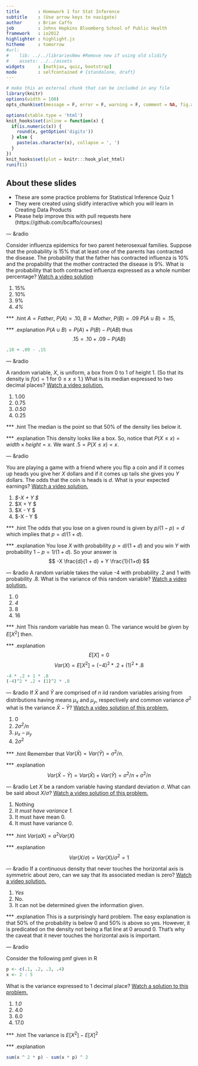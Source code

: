 ```yaml
---
title       : Homework 1 for Stat Inference
subtitle    : (Use arrow keys to navigate)
author      : Brian Caffo
job         : Johns Hopkins Bloomberg School of Public Health
framework   : io2012
highlighter : highlight.js  
hitheme     : tomorrow
#url:
#    lib: ../../librariesNew #Remove new if using old slidify
#    assets: ../../assets
widgets     : [mathjax, quiz, bootstrap]
mode        : selfcontained # {standalone, draft}
---
```

```r
# make this an external chunk that can be included in any file
library(knitr)
options(width = 100)
opts_chunk$set(message = F, error = F, warning = F, comment = NA, fig.align = 'center', dpi = 100, tidy = F, cache.path = '.cache/', fig.path = 'fig/')

options(xtable.type = 'html')
knit_hooks$set(inline = function(x) {
  if(is.numeric(x)) {
    round(x, getOption('digits'))
  } else {
    paste(as.character(x), collapse = ', ')
  }
})
knit_hooks$set(plot = knitr:::hook_plot_html)
runif(1)
```

## About these slides
- These are some practice problems for Statistical Inference Quiz 1
- They were created using slidify interactive which you will learn in
Creating Data Products
- Please help improve this with pull requests here
(https://github.com/bcaffo/courses)


--- &radio

Consider influenza epidemics for two parent heterosexual families. Suppose that the probability is 15% that at least one of the parents has contracted the disease. The probability that the father has contracted influenza is 10% and the propability that the mother contracted the disease is 9%. What is the probability that both contracted influenza expressed as a whole number percentage?
[Watch a video solution](https://www.youtube.com/watch?v=CvnmoCuIN08&index=1&list=PLpl-gQkQivXhHOcVeU3bSJg78zaDYbP9L)

1. 15%
2. 10%
3. 9%
4. _4%_

*** .hint
$A = Father$, $P(A) = .10$, $B = Mother$, $P(B) = .09$
$P(A\cup B) = .15$,

*** .explanation
$P(A\cup B) = P(A) + P(B) - P(AB)$ thus
$$.15 = .10 + .09 - P(AB)$$
```r
.10 + .09 - .15
```

---  &radio

A random variable, $X$, is uniform, a box from $0$ to $1$ of height $1$. (So that its density is $f(x) = 1$ for $0\leq x \leq 1$.) What is its median expressed to two decimal places?
[Watch a video solution.](https://www.youtube.com/watch?v=UXcarD-1xAM&index=2&list=PLpl-gQkQivXhHOcVeU3bSJg78zaDYbP9L)</p>

1. 1.00
2. 0.75
3. _0.50_
4. 0.25

*** .hint
The median is the point so that 50% of the density lies below it.

*** .explanation
This density looks like a box. So, notice that $P(X \leq x) = width\times height = x$.
We want $.5 = P(X\leq x) = x$.

--- &radio

You are playing a game with a friend where you flip a coin and if it comes up heads you give her  $X$ dollars and if it comes up tails she gives you $Y$ dollars. The odds that the coin is heads is $d$. What is your expected earnings? [Watch a video solution.](https://www.youtube.com/watch?v=5J88Zq0q81o&list=PLpl-gQkQivXhHOcVeU3bSJg78zaDYbP9L&index=3)

1. _$-X \frac{d}{1 + d} + Y \frac{1}{1+d} $_
2. $X \frac{d}{1 + d} + Y \frac{1}{1+d} $
3. $X \frac{d}{1 + d} - Y \frac{1}{1+d} $
4. $-X \frac{d}{1 + d} - Y \frac{1}{1+d} $

*** .hint
The odds that you lose on a given round is given by $p / (1 - p) = d$ which implies
that $p = d / (1 + d)$.

*** .explanation
You lose $X$ with probability $p = d/(1 +d)$ and you win $Y$ with probability $1-p = 1/(1 + d)$. So your answer is
$$
-X \frac{d}{1 + d} + Y \frac{1}{1+d}
$$

--- &radio
A random variable takes the value -4 with probability .2 and 1 with probability .8. What
is the variance of this random variable? [Watch a video solution.](https://www.youtube.com/watch?v=Em-xJeQO1rc&index=4&list=PLpl-gQkQivXhHOcVeU3bSJg78zaDYbP9L)

1. 0
2. _4_
3. 8
4. 16

*** .hint
This random variable has mean 0. The variance would be given by $E[X^2]$ then.

*** .explanation
$$E[X] = 0$$
$$
Var(X) = E[X^2] = (-4)^2 * .2 + (1)^2 * .8
$$
```r
-4 * .2 + 1 * .8
(-4)^2 * .2 + (1)^2 * .8
```


--- &radio
If $\bar X$ and $\bar Y$ are comprised of $n$ iid random variables arising from distributions
having  means $\mu_x$ and $\mu_y$, respectively and common variance $\sigma^2$
what is the variance $\bar X - \bar Y$? [Watch a video solution of this problem.](https://www.youtube.com/watch?v=7zJhPzX6jns&list=PLpl-gQkQivXhHOcVeU3bSJg78zaDYbP9L&index=5)

1. 0
2. _$2\sigma^2/n$_
3. $\mu_x - \mu_y$
4. $2\sigma^2$

*** .hint
Remember that $Var(\bar X) = Var(\bar Y) = \sigma^2 / n$.

*** .explanation
$$
Var(\bar X - \bar Y) = Var(\bar X) + Var(\bar Y) = \sigma^2 / n + \sigma^2 / n
$$

--- &radio
Let $X$ be a random variable having standard deviation $\sigma$. What can
be said about $X /\sigma$? [Watch a video solution of this problem.](https://www.youtube.com/watch?v=0WUj18_BUPA&list=PLpl-gQkQivXhHOcVeU3bSJg78zaDYbP9L&index=6)

1. Nothing
2. _It must have variance 1._
3. It must have mean 0.
4. It must have variance 0.

*** .hint
$Var(aX) = a^2 Var(X)$

*** .explanation
$$Var(X / \sigma) = Var(X) / \sigma^2 = 1$$


--- &radio
If a continuous density that never touches the horizontal axis is symmetric about zero, can we say that its associated median is zero? [Watch a video solution.](https://www.youtube.com/watch?v=sn48CGH_TXI&list=PLpl-gQkQivXhHOcVeU3bSJg78zaDYbP9L&index=7)

1. _Yes_
2. No.
3. It can not be determined given the information given.

*** .explanation
This is a surprisingly hard problem. The easy explanation is that 50% of the probability
is below 0 and 50% is above so yes. However, it is predicated on the density not being
a flat line at 0 around 0. That's why the caveat that it never touches the horizontal axis
is important.


--- &radio

Consider the following pmf given in R
```r
p <- c(.1, .2, .3, .4)
x <- 2 : 5
```
What is the variance expressed to 1 decimal place? [Watch a solution to this problem.](https://www.youtube.com/watch?v=sn48CGH_TXI&list=PLpl-gQkQivXhHOcVeU3bSJg78zaDYbP9L&index=7)

1. _1.0_
2. 4.0
3. 6.0
4. 17.0

*** .hint
The variance is $E[X^2] - E[X]^2$

*** .explanation
```r
sum(x ^ 2 * p) - sum(x * p) ^ 2
```

